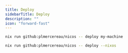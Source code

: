 ```yaml
---
title: Deploy
sidebarTitle: Deploy
description: ""
icon: "forward-fast"
---
```


<RequestExample>

```bash Deploy my-machine
nix run github:plmercereau/nicos -- deploy my-machine
```

</RequestExample>

<ResponseExample>

```bash Deploy all the NixOS machines
nix run github:plmercereau/nicos -- deploy --nixos
```

</ResponseExample>
